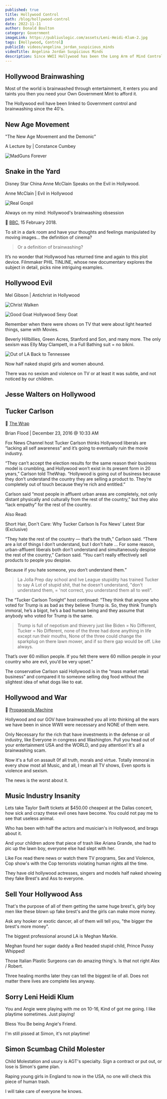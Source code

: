 ```yaml
---
published: true
title: Hollywood Control
path: /blog/hollywood-control
date: 2022-11-11
author: Donald Boulton
category: Government
imageLink: https://publiuslogic.com/assets/Leni-Heidi-Klum-2.jpg
tags: [Hollywood, Control]
publicId: videos/angelina_jordan_suspicious_minds
videoTitle: Angelina Jordan Suspicious Minds
description: Since WWII Hollywood has been the Long Arm of Mind Control over the people of the USA and the World.
---
```


## Hollywood Brainwashing

Most of the world is brainwashed through entertainment, it enters you and taints you then you need your Own Government Mint to afford it.

The Hollywood evil have been linked to Government control and brainwashing since the 40's.

## New Age Movement

"The New Age Movement and the Demonic"

<Section>

<LeftText>A Lecture by | Constance Cumbey</LeftText>
<ColumnGridTwo>
<UserProfile buttonLink="https://www.youtube.com/watch?v=Votl9_32nHg" title="4.44K subscribers" titleLink="https://www.youtube.com/watch?v=Votl9_32nHg" link="https://www.youtube.com/@MADGUNSMONSTER" description="MADGUNS FOREVER">

![MadGuns Forever](../../../static/img/madguns-forever.jpg)

</UserProfile>
<VideoWrapper>
<YouTube youTubeId="Votl9_32nHg" />
</VideoWrapper>
</ColumnGridTwo>

</Section>

## Snake in the Yard

Disney Star China Anne McClain Speaks on the Evil in Hollywood.

<Section>

<LeftText>Anne McClain | Evil in Hollywood</LeftText>
<ColumnGridTwo>
<UserProfile buttonLink="https://www.youtube.com/watch?v=Enmn5DZ3R-o" title="287K subscribers" titleLink="https://www.youtube.com/watch?v=Enmn5DZ3R-o" link="https://www.youtube.com/@TheRealGospelChops" description="TheRealGospelChops">

![Real Gospil](../../../static/img/the-real-gospil-chops.jpg)

</UserProfile>
<VideoWrapper>
<YouTube youTubeId="Enmn5DZ3R-o" />
</VideoWrapper>
</ColumnGridTwo>

</Section>

<Section>

Always on my mind: Hollywood's brainwashing obsession

🔗 [BBC](https://www.bbc.co.uk/programmes/articles/25yS5Yr8YJjPRy17pHPYn1D/always-on-my-mind-hollywoods-brainwashing-obsession), 15 February 2018.

To sit in a dark room and have your thoughts and feelings manipulated by moving images... the definition of cinema? 

> Or a definition of brainwashing? 

It’s no wonder that Hollywood has returned time and again to this plot device. Filmmaker PHIL TINLINE, whose new documentary explores the subject in detail, picks nine intriguing examples.

</Section>

<Section>

## Hollywood Evil

<LeftText>Mel Gibson | Antichrist in Hollywood</LeftText>
<ColumnGridTwo>
<UserProfile buttonLink="https://www.youtube.com/watch?v=kHXBAez7HlM" title="287K subscribers" titleLink="https://www.youtube.com/watch?v=kHXBAez7HlM" link="https://www.youtube.com/watch?v=kHXBAez7HlM" description="Hollywood Antichrist">

![Christ Walken](../../../static/img/christopher-walken.jpg)

</UserProfile>
<VideoWrapper>
<YouTube youTubeId="kHXBAez7HlM" />
</VideoWrapper>
</ColumnGridTwo>

</Section>

<Section>

![Good Goat Hollywood Sexy Goat](../../../static/assets/hollywood-control.jpg)

</Section>

<Section>

Remember when there were shows on TV that were about light hearted things, same with Movies. 
 
Beverly Hillbillies, Green Acres, Stanford and Son, and many more. The only sexism was Elly May Clampett, in a Full Bathing suit = no bikini. 

![Out of LA Back to Tennessee](../../../static/img/back-to-tennessee.jpg)
 
Now half naked stupid girls and women abound.

There was no sexism and violence on TV or at least it was subtle, and not noticed by our children. 
 
</Section>

## Jesse Walters on Hollywood

<YouTube youTubeId="YwePSc0VutM" />

## Tucker Carlson

<Section>

🔗 [The Wrap](https://www.thewrap.com/tucker-carlson-fox-news-hollywood-going-out-of-business/)
 
Brian Flood | December 23, 2016 @ 10:33 AM

Fox News Channel host Tucker Carlson thinks Hollywood liberals are “lacking all self awareness” and it’s going to eventually ruin the movie industry.

“They can’t accept the election results for the same reason their business model is crumbling, and Hollywood won’t exist in its present form in 20 years,” Carlson told TheWrap. “Hollywood is going out of business because they don’t understand the country they are selling a product to. They’re completely out of touch because they’re rich and entitled.”

Carlson said “most people in affluent urban areas are completely, not only distant physically and culturally from the rest of the country,” but they also “lack empathy” for the rest of the country.

</Section>

<Section>

Also Read:

Short Hair, Don't Care: Why Tucker Carlson Is Fox News' Latest Star (Exclusive)

“They hate the rest of the country — that’s the truth,” Carlson said. “There are a lot of things I don’t understand, but I don’t hate … For some reason, urban-affluent liberals both don’t understand and simultaneously despise the rest of the country,” Carlson said. “You can’t really effectively sell products to people you despise. 

Because if you hate someone, you don’t understand them.”

> La Jolla Prep day school and Ive League stupidity has trained Tucker to say A Lot of stupid shit, that he doesn't understand, "don't understand them, = 'not correct, you understand them all to well".

The “Tucker Carlson Tonight” host continued: “They think that anyone who voted for Trump is as bad as they believe Trump is. So, they think Trump’s immoral, he’s a bigot, he’s a bad human being and they assume that anybody who voted for Trump is the same. 

> Trump is full of nepotism and thievery just like Biden = No Different, Tucker = No Different, none of the three had done anything in life except run their mouths, None of the three could change the sparkplug on there lawn mower, and if so there gap would be off. Like always.

That’s over 60 million people. If you felt there were 60 million people in your country who are evil, you’d be very upset.”

The conservative Carlson said Hollywood is in the “mass market retail business” and compared it to someone selling dog food without the slightest idea of what dogs like to eat.

</Section>

## Hollywood and War

<Section>

🔗 [Propaganda Machine](https://www.cbc.ca/radio/ideas/how-hollywood-became-the-unofficial-propaganda-arm-of-the-u-s-military-1.5560575)

Hollywood and our GOV have brainwashed you all into thinking all the wars we have been in since WWII were necessary and NONE of them were. 

Only Necessary for the rich that have investments in the defense or oil industry, like Everyone in congress and Washington. Pull you head out of your entertainment USA and the WORLD, and pay attention! It's all a brainwashing scam.

</Section>

<Section>

Now it's a full on assault 0f all truth, morals and virtue. Totally immoral in every show most all Music, and all, I mean all TV shows, Even sports is violence and sexism.

The news is the worst about it. 

## Music Industry Insanity

Lets take Taylor Swift tickets at $450.00 cheapest at the Dallas concert, how sick and crazy these evil ones have become. You could not pay me to see that useless animal. 

Who has been with half the actors and musician's in Hollywood, and brags about it.

And your children adore that piece of trash like Ariana Grande, she had to pic up the lawn boy, everyone else had slept with her.

Like Fox read there news or watch there TV programs, Sex and Violence, Cop show's with the Cop terrorists violating human rights all the time. 

</Section>

<Section>

They have old hollywood actresses, singers and models half naked showing they fake Brest's and Ass to everyone. 

</Section>

## Sell Your Hollywood Ass

<Section>

That's the purpose of all of them getting the same huge brest's, girly boy men like these blown up fake brest's and the girls can make more money.

Ask any hooker or exotic dancer, all of them will tell you, "the bigger the brest's more money". 

The biggest professional around LA is Meghan Markle. 

</Section>

<Section>

Meghan found her sugar daddy a Red headed stupid child, Prince Pussy Whipped! 

Those Italian Plastic Surgeons can do amazing thing's. Is that not right Alex / Robert.

Three healing months later they can tell the biggest lie of all. Does not matter there lives are complete lies anyway.

</Section>

## Sorry Leni Heidi Klum

<Section>

You and Angie were playing with me on 10-16, Kind of got me going. I like playtime sometimes. Just playing!

Bless You Be being Angie's Friend. 

I'm still pissed at Simon, it's not playtime!

</Section>

<Section>

## Simon Scumbag Child Molester

</Section>

<Section>

Child Molestation and usury is AGT's specialty. Sign a contract or put out, or lose is Simon's game plan.

Raping young girls in England to now in the USA, no one will check this piece of human trash. 

I will take care of everyone he knows.

</Section>

<WavyHr className="mt-1 mb-1 text-wine-300" />